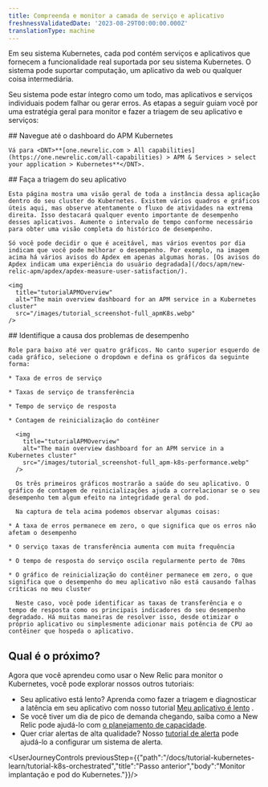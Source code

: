 ```yaml
---
title: Compreenda e monitor a camada de serviço e aplicativo
freshnessValidatedDate: '2023-08-29T00:00:00.000Z'
translationType: machine
---
```


Em seu sistema Kubernetes, cada pod contém serviços e aplicativos que fornecem a funcionalidade real suportada por seu sistema Kubernetes. O sistema pode suportar computação, um aplicativo da web ou qualquer coisa intermediária.

Seu sistema pode estar íntegro como um todo, mas aplicativos e serviços individuais podem falhar ou gerar erros. As etapas a seguir guiam você por uma estratégia geral para monitor e fazer a triagem de seu aplicativo e serviços:

<Steps>
  <Step>
    ## Navegue até o dashboard do APM Kubernetes

    Vá para <DNT>**[one.newrelic.com > All capabilities](https://one.newrelic.com/all-capabilities) > APM & Services > select your application > Kubernetes**</DNT>.
  </Step>

  <Step>
    ## Faça a triagem do seu aplicativo

    Esta página mostra uma visão geral de toda a instância dessa aplicação dentro do seu cluster do Kubernetes. Existem vários quadros e gráficos úteis aqui, mas observe atentamente o fluxo de atividades na extrema direita. Isso destacará qualquer evento importante de desempenho desses aplicativos. Aumente o intervalo de tempo conforme necessário para obter uma visão completa do histórico de desempenho.

    Só você pode decidir o que é aceitável, mas vários eventos por dia indicam que você pode melhorar o desempenho. Por exemplo, na imagem acima há vários avisos do Apdex em apenas algumas horas. [Os avisos do Apdex indicam uma experiência do usuário degradada](/docs/apm/new-relic-apm/apdex/apdex-measure-user-satisfaction/).

    <img
      title="tutorialAPMOverview"
      alt="The main overview dashboard for an APM service in a Kubernetes cluster"
      src="/images/tutorial_screenshot-full_apmK8s.webp"
    />
  </Step>

  <Step>
    ## Identifique a causa dos problemas de desempenho

    Role para baixo até ver quatro gráficos. No canto superior esquerdo de cada gráfico, selecione o dropdown e defina os gráficos da seguinte forma:

    * Taxa de erros de serviço

    * Taxas de serviço de transferência

    * Tempo de serviço de resposta

    * Contagem de reinicialização do contêiner

      <img
        title="tutorialAPMOverview"
        alt="The main overview dashboard for an APM service in a Kubernetes cluster"
        src="/images/tutorial_screenshot-full_apm-k8s-performance.webp"
      />

      Os três primeiros gráficos mostrarão a saúde do seu aplicativo. O gráfico de contagem de reinicializações ajuda a correlacionar se o seu desempenho tem algum efeito na integridade geral do pod.

      Na captura de tela acima podemos observar algumas coisas:

    * A taxa de erros permanece em zero, o que significa que os erros não afetam o desempenho

    * O serviço taxas de transferência aumenta com muita frequência

    * O tempo de resposta do serviço oscila regularmente perto de 70ms

    * O gráfico de reinicialização do contêiner permanece em zero, o que significa que o desempenho do meu aplicativo não está causando falhas críticas no meu cluster

      Neste caso, você pode identificar as taxas de transferência e o tempo de resposta como os principais indicadores do seu desempenho degradado. Há muitas maneiras de resolver isso, desde otimizar o próprio aplicativo ou simplesmente adicionar mais potência de CPU ao contêiner que hospeda o aplicativo.
  </Step>
</Steps>

## Qual é o próximo?

Agora que você aprendeu como usar o New Relic para monitor o Kubernetes, você pode explorar nossos outros tutoriais:

* Seu aplicativo está lento? Aprenda como fazer a triagem e diagnosticar a latência em seu aplicativo com nosso tutorial [Meu aplicativo é lento](/docs/tutorial-app-slow/root-causes) .
* Se você tiver um dia de pico de demanda chegando, saiba como a New Relic pode ajudá-lo com [o planejamento de capacidade](/docs/tutorial-peak-demand/get-started).
* Quer criar alertas de alta qualidade? Nosso [tutorial de alerta](/docs/tutorial-create-alerts/create-new-relic-alerts/) pode ajudá-lo a configurar um sistema de alerta.

<UserJourneyControls previousStep={{"path":"/docs/tutorial-kubernetes-learn/tutorial-k8s-orchestrated","title":"Passo anterior","body":"Monitor implantação e pod do Kubernetes."}}/>
